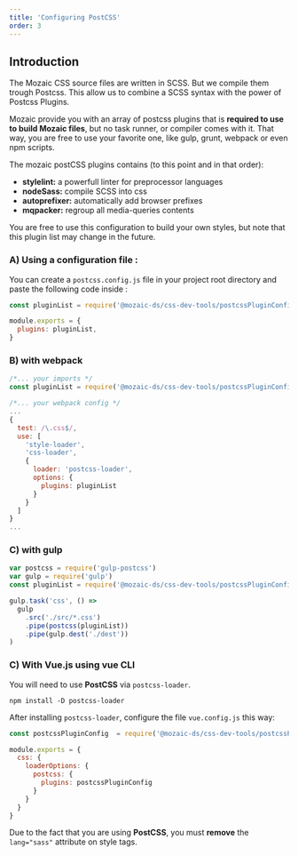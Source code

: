 ```yaml
---
title: 'Configuring PostCSS'
order: 3
---
```


## Introduction

The Mozaic CSS source files are written in SCSS. But we compile them trough Postcss.
This allow us to combine a SCSS syntax with the power of Postcss Plugins.

Mozaic provide you with an array of postcss plugins that is **required to use to build Mozaic files**, but no task runner, or compiler comes with it.
That way, you are free to use your favorite one, like gulp, grunt, webpack or even npm scripts.

The mozaic postCSS plugins contains (to this point and in that order):

- **stylelint:** a powerfull linter for preprocessor languages
- **nodeSass:** compile SCSS into css
- **autoprefixer:** automatically add browser prefixes
- **mqpacker:** regroup all media-queries contents

You are free to use this configuration to build your own styles, but note that this plugin list may change in the future.

### A) Using a configuration file :

You can create a `postcss.config.js` file in your project root directory and paste the following code inside :

```js
const pluginList = require('@mozaic-ds/css-dev-tools/postcssPluginConfig')

module.exports = {
  plugins: pluginList,
}
```

### B) with webpack

```js
/*... your imports */
const pluginList = require('@mozaic-ds/css-dev-tools/postcssPluginConfig')

/*... your webpack config */
...
{
  test: /\.css$/,
  use: [
    'style-loader',
    'css-loader',
    {
      loader: 'postcss-loader',
      options: {
        plugins: pluginList
      }
    }
  ]
}
...
```

### C) with gulp

```js
var postcss = require('gulp-postcss')
var gulp = require('gulp')
const pluginList = require('@mozaic-ds/css-dev-tools/postcssPluginConfig')

gulp.task('css', () =>
  gulp
    .src('./src/*.css')
    .pipe(postcss(pluginList))
    .pipe(gulp.dest('./dest'))
)
```

### C) With Vue.js using vue CLI

You will need to use **PostCSS** via `postcss-loader`.

```npm
npm install -D postcss-loader
```

After installing `postcss-loader`, configure the file `vue.config.js` this way:

```js
const postcssPluginConfig  = require('@mozaic-ds/css-dev-tools/postcssPluginConfig')

module.exports = {
  css: {
    loaderOptions: {
      postcss: {
        plugins: postcssPluginConfig
      }
    }
  }
}
```

Due to the fact that you are using **PostCSS**, you must **remove** the `lang="sass"` attribute on style tags.